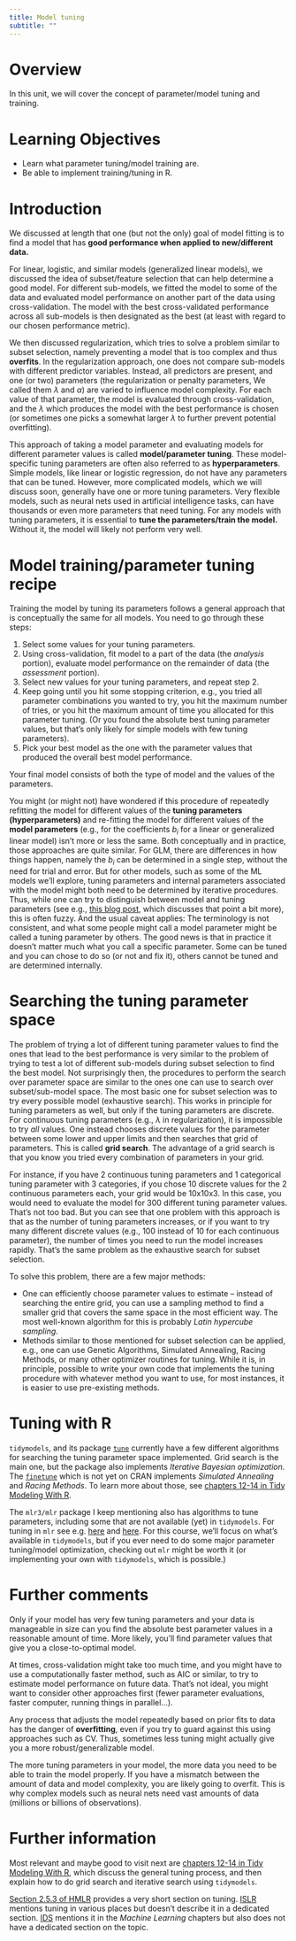 ```yaml
---
title: Model tuning 
subtitle: ""
---
```




# Overview
In this unit, we will cover the concept of parameter/model tuning and training.


# Learning Objectives

* Learn what parameter tuning/model training are.
* Be able to implement training/tuning in R.


# Introduction

We discussed at length that one (but not the only) goal of model fitting is to find a model that has **good performance when applied to new/different data.** 

For linear, logistic, and similar models (generalized linear models), we discussed the idea of subset/feature selection that can help determine a good model. For different sub-models, we fitted the model to some of the data and evaluated model performance on another part of the data using cross-validation. The model with the best cross-validated performance across all sub-models is then designated as the best (at least with regard to our chosen performance metric).

We then discussed regularization, which tries to solve a problem similar to subset selection, namely preventing a model that is too complex and thus **overfits**. In the regularization approach, one does not compare sub-models with different predictor variables. Instead, all predictors are present, and one (or two) parameters (the regularization or penalty parameters, We called them $\lambda$ and $\alpha$) are varied to influence model complexity. For each value of that parameter, the model is evaluated through cross-validation, and the $\lambda$ which produces the model with the best performance is chosen (or sometimes one picks a somewhat larger $\lambda$ to further prevent potential overfitting).

This approach of taking a model parameter and evaluating models for different parameter values is called **model/parameter tuning**. These model-specific tuning parameters are often also referred to as **hyperparameters**. Simple models, like linear or logistic regression, do not have any parameters that can be tuned. However, more complicated models, which we will discuss soon, generally have one or more tuning parameters. Very flexible models, such as neural nets used in artificial intelligence tasks, can have thousands or even more parameters that need tuning. For any models with tuning parameters, it is essential to **tune the parameters/train the model.** Without it, the model will likely not perform very well.



# Model training/parameter tuning recipe

Training the model by tuning its parameters follows a general approach that is conceptually the same for all models. You need to go through these steps:

1. Select some values for your tuning parameters. 
2. Using cross-validation, fit model to a part of the data (the _analysis_ portion), evaluate model performance on the remainder of data (the _assessment_ portion).
3. Select new values for your tuning parameters, and repeat step 2.
4. Keep going until you hit some stopping criterion, e.g., you tried all parameter combinations you wanted to try, you hit the maximum number of tries, or you hit the maximum amount of time you allocated for this parameter tuning. (Or you found the absolute best tuning parameter values, but that's only likely for simple models with few tuning parameters).
5. Pick your best model as the one with the parameter values that produced the overall best model performance.

Your final model consists of both the type of model and the values of the parameters. 




:::note
You might (or might not) have wondered if this procedure of repeatedly refitting the model for different values of the **tuning parameters (hyperparameters)** and re-fitting the model for different values of the **model parameters** (e.g., for the coefficients $b_i$ for a linear or generalized linear model) isn't more or less the same. Both conceptually and in practice, those approaches are quite similar. For GLM, there are differences in how things happen, namely the $b_i$ can be determined in a single step, without the need for trial and error. But for other models, such as some of the ML models we'll explore, tuning parameters and internal parameters associated with the model might both need to be determined by iterative procedures. Thus, while one can try to distinguish between model and tuning parameters (see e.g., [this blog post](https://machinelearningmastery.com/difference-between-a-parameter-and-a-hyperparameter/), which discusses that point a bit more), this is often fuzzy. And the usual caveat applies: The terminology is not consistent, and what some people might call a model parameter might be called a tuning parameter by others. The good news is that in practice it doesn't matter much what you call a specific parameter. Some can be tuned and you can chose to do so (or not and fix it), others cannot be tuned and are determined internally. 
:::



# Searching the tuning parameter space

The problem of trying a lot of different tuning parameter values to find the ones that lead to the best performance is very similar to the problem of trying to test a lot of different sub-models during subset selection to find the best model. Not surprisingly then, the procedures to perform the search over parameter space are similar to the ones one can use to search over subset/sub-model space. The most basic one for subset selection was to try every possible model (exhaustive search). This works in principle for tuning parameters as well, but only if the tuning parameters are discrete. For continuous tuning parameters (e.g., $\lambda$ in regularization), it is impossible to try _all_ values. One instead chooses discrete values for the parameter between some lower and upper limits and then searches that grid of parameters. This is called **grid search**. The advantage of a grid search is that you know you tried every combination of parameters in your grid. 

For instance, if you have 2 continuous tuning parameters and 1 categorical tuning parameter with 3 categories, if you chose 10 discrete values for the 2 continuous parameters each, your grid would be 10x10x3. In this case, you would need to evaluate the model for 300 different tuning parameter values. That's not too bad. But you can see that one problem with this approach is that as the number of tuning parameters increases, or if you want to try many different discrete values (e.g., 100 instead of 10 for each continuous parameter), the number of times you need to run the model increases rapidly. That's the same problem as the exhaustive search for subset selection.

To solve this problem, there are a few major methods:

* One can efficiently choose parameter values to estimate -- instead of searching the entire grid, you can use a sampling method to find a smaller grid that covers the same space in the most efficient way. The most well-known algorithm for this is probably _Latin hypercube sampling_.
* Methods similar to those mentioned for subset selection can be applied, e.g., one can use Genetic Algorithms, Simulated Annealing, Racing Methods, or many other optimizer routines for tuning. While it is, in principle, possible to write your own code that implements the tuning procedure with whatever method you want to use, for most instances, it is easier to use pre-existing methods. 


# Tuning with R

`tidymodels`, and its package [`tune`](https://tune.tidymodels.org/) currently have a few different algorithms for searching the tuning parameter space implemented. Grid search is the main one, but the package also implements  _Iterative Bayesian optimization_. The [`finetune`](https://github.com/tidymodels/finetune) which is not yet on CRAN implements _Simulated Annealing_ and _Racing Methods_. To learn more about those, see [chapters 12-14 in Tidy Modeling With R](https://www.tmwr.org/).


The `mlr3/mlr` package I keep mentioning also has algorithms to tune parameters, including some that are not available (yet) in `tidymodels`. For tuning in `mlr` see e.g. [here](https://mlr.mlr-org.com/articles/tutorial/tune.html
) and [here](https://mlr.mlr-org.com/articles/tutorial/advanced_tune.html). For this course, we'll focus on what's available in `tidymodels`, but if you ever need to do some major parameter tuning/model optimization, checking out `mlr` might be worth it (or implementing your own with `tidymodels`, which is possible.)



# Further comments

Only if your model has very few tuning parameters and your data is manageable in size can you find the absolute best parameter values in a reasonable amount of time. More likely, you'll find parameter values that give you a close-to-optimal model.

At times, cross-validation might take too much time, and you might have to use a computationally faster method, such as AIC or similar, to try to estimate model performance on future data. That's not ideal, you might want to consider other approaches first (fewer parameter evaluations, faster computer, running things in parallel...).

Any process that adjusts the model repeatedly based on prior fits to data has the danger of **overfitting**, even if you try to guard against this using approaches such as CV. Thus, sometimes less tuning might actually give you a more robust/generalizable model.

The more tuning parameters in your model, the more data you need to be able to train the model properly. If you have a mismatch between the amount of data and model complexity, you are likely going to overfit. This is why complex models such as neural nets need vast amounts of data (millions or billions of observations). 



# Further information

Most relevant and maybe good to visit next are [chapters 12-14 in Tidy Modeling With R](https://www.tmwr.org/), which discuss the general tuning process, and then explain how to do grid search and iterative search using `tidymodels`.

[Section 2.5.3 of HMLR](https://bradleyboehmke.github.io/HOML/process.html#tune-overfit) provides a very short section on tuning. [ISLR](https://www.statlearning.com/) mentions tuning in various places but doesn't describe it in a dedicated section. [IDS](https://rafalab.github.io/dsbook/) mentions it in the _Machine Learning_ chapters but also does not have a dedicated section on the topic. 


